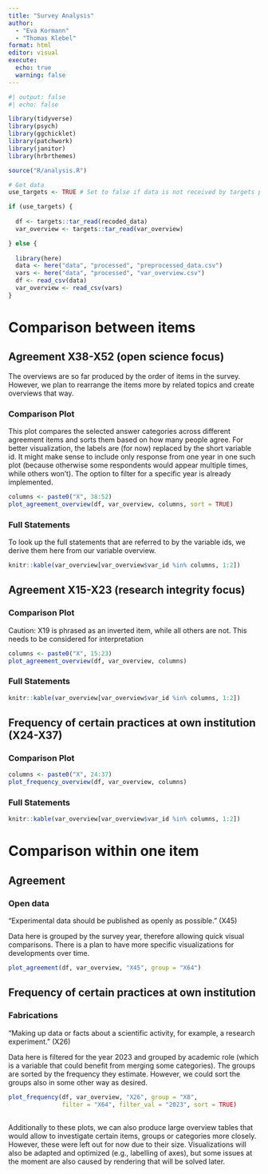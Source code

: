 ```yaml
---
title: "Survey Analysis"
author:
  - "Eva Kormann"
  - "Thomas Klebel"
format: html
editor: visual
execute: 
  echo: true
  warning: false
---
```


```r
#| output: false
#| echo: false

library(tidyverse)
library(psych)
library(ggchicklet)
library(patchwork)
library(janitor)
library(hrbrthemes)

source("R/analysis.R")

# Get data
use_targets <- TRUE # Set to false if data is not received by targets pipeline

if (use_targets) {
  
  df <- targets::tar_read(recoded_data)
  var_overview <- targets::tar_read(var_overview)

} else {
  
  library(here)
  data <- here("data", "processed", "preprocessed_data.csv")
  vars <- here("data", "processed", "var_overview.csv")
  df <- read_csv(data)
  var_overview <- read_csv(vars)
}
```

# Comparison between items

## Agreement X38-X52 (open science focus)

The overviews are so far produced by the order of items in the survey. However, we plan to rearrange the items more by related topics and create overviews that way.

### Comparison Plot

This plot compares the selected answer categories across different agreement items and sorts them based on how many people agree. For better visualization, the labels are (for now) replaced by the short variable id. It might make sense to include only response from one year in one such plot (because otherwise some respondents would appear multiple times, while others won't). The option to filter for a specific year is already implemented.

```r
columns <- paste0("X", 38:52)
plot_agreement_overview(df, var_overview, columns, sort = TRUE)
```

### Full Statements

To look up the full statements that are referred to by the variable ids, we derive them here from our variable overview.

```r
knitr::kable(var_overview[var_overview$var_id %in% columns, 1:2])
```

## Agreement X15-X23 (research integrity focus)

### Comparison Plot

Caution: X19 is phrased as an inverted item, while all others are not. This needs to be considered for interpretation

```r

columns <- paste0("X", 15:23)
plot_agreement_overview(df, var_overview, columns)
```

### Full Statements

```r
knitr::kable(var_overview[var_overview$var_id %in% columns, 1:2])
```

## Frequency of certain practices at own institution (X24-X37)

### Comparison Plot

```r
columns <- paste0("X", 24:37)
plot_frequency_overview(df, var_overview, columns)
```

### Full Statements

```r
knitr::kable(var_overview[var_overview$var_id %in% columns, 1:2])
```

# Comparison within one item

## Agreement

### Open data

"Experimental data should be published as openly as possible." (X45)

Data here is grouped by the survey year, therefore allowing quick visual comparisons. There is a plan to have more specific visualizations for developments over time.

```r
plot_agreement(df, var_overview, "X45", group = "X64")
```

## Frequency of certain practices at own institution

### Fabrications

"Making up data or facts about a scientific activity, for example, a research experiment." (X26)

Data here is filtered for the year 2023 and grouped by academic role (which is a variable that could benefit from merging some categories). The groups are sorted by the frequency they estimate. However, we could sort the groups also in some other way as desired.

```r
plot_frequency(df, var_overview, "X26", group = "X8",
               filter = "X64", filter_val = "2023", sort = TRUE)
```

## 

Additionally to these plots, we can also produce large overview tables that would allow to investigate certain items, groups or categories more closely. However, these were left out for now due to their size. Visualizations will also be adapted and optimized (e.g., labelling of axes), but some issues at the moment are also caused by rendering that will be solved later.
